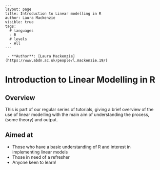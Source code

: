 ```
---
layout: page
title: Introduction to Linear modelling in R
author: Laura Mackenzie
visible: true
tags:
  # languages
  - R
  # levels
  - All
---

 - **Author**: [Laura Mackenzie](https://www.abdn.ac.uk/people/l.mackenzie.19/)

```
# Introduction to Linear Modelling in R

## Overview
This is part of our regular series of tutorials, giving a brief overview of the use of linear modelling with the main aim of understanding the process,(some theory) and output.

## Aimed at
- Those who have a basic understanding of R and interest in implementing linear models
- Those in need of a refresher
- Anyone keen to learn!

